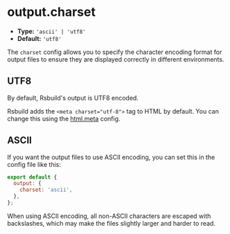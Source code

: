 # output.charset

- **Type:** `'ascii' | 'utf8'`
- **Default:** `'utf8'`

The `charset` config allows you to specify the character encoding format for output files to ensure they are displayed correctly in different environments.

## UTF8

By default, Rsbuild's output is UTF8 encoded.

Rsbuild adds the `<meta charset="utf-8">` tag to HTML by default. You can change this using the [html.meta](/config/html/meta) config.

## ASCII

If you want the output files to use ASCII encoding, you can set this in the config file like this:

```js
export default {
  output: {
    charset: 'ascii',
  },
};
```

When using ASCII encoding, all non-ASCII characters are escaped with backslashes, which may make the files slightly larger and harder to read.
